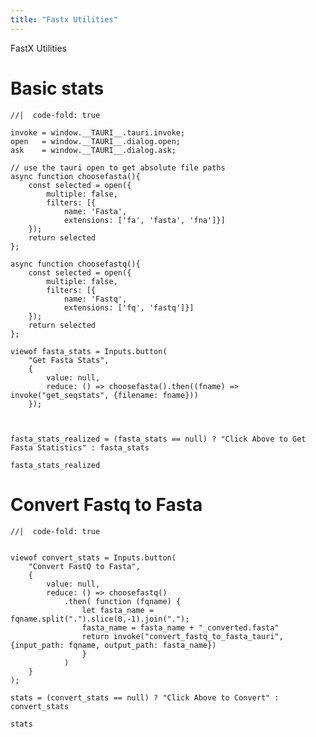 ```yaml
---
title: "Fastx Utilities"
---
```


FastX Utilities


# Basic stats


```ojs
//|  code-fold: true

invoke = window.__TAURI__.tauri.invoke;
open   = window.__TAURI__.dialog.open;
ask    = window.__TAURI__.dialog.ask;

// use the tauri open to get absolute file paths
async function choosefasta(){
    const selected = open({
        multiple: false,
        filters: [{
            name: 'Fasta',
            extensions: ['fa', 'fasta', 'fna']}]
    });
    return selected
};

async function choosefastq(){
    const selected = open({
        multiple: false,
        filters: [{
            name: 'Fastq',
            extensions: ['fq', 'fastq']}]
    });
    return selected
};

viewof fasta_stats = Inputs.button(
    "Get Fasta Stats", 
    { 
        value: null, 
        reduce: () => choosefasta().then((fname) => invoke("get_seqstats", {filename: fname})) 
    });



fasta_stats_realized = (fasta_stats == null) ? "Click Above to Get Fasta Statistics" : fasta_stats

fasta_stats_realized

```




# Convert Fastq to Fasta


```ojs
//|  code-fold: true


viewof convert_stats = Inputs.button(
    "Convert FastQ to Fasta", 
    { 
        value: null, 
        reduce: () => choosefastq()
            .then( function (fqname) {
                let fasta_name = fqname.split(".").slice(0,-1).join(".");
                fasta_name = fasta_name + "_converted.fasta"
                return invoke("convert_fastq_to_fasta_tauri", {input_path: fqname, output_path: fasta_name})
                }
            )
    }
);

stats = (convert_stats == null) ? "Click Above to Convert" : convert_stats

stats

```


